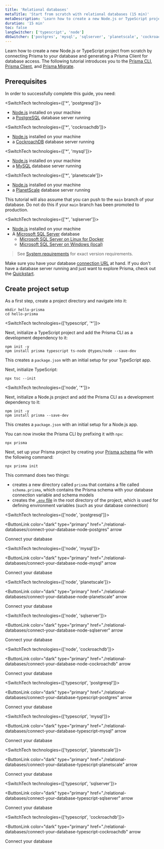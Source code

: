 ```yaml
---
title: 'Relational databases'
metaTitle: 'Start from scratch with relational databases (15 min)'
metaDescription: 'Learn how to create a new Node.js or TypeScript project from scratch by connecting Prisma to your relational database and generating a Prisma Client for database access.'
duration: '15 min'
toc: false
langSwitcher: ['typescript', 'node']
dbSwitcher: ['postgres', 'mysql', 'sqlserver', 'planetscale', 'cockroachdb']
---
```


<TopBlock>

Learn how to create a new Node.js or TypeScript project from scratch by connecting Prisma to your database and generating a Prisma Client for database access. The following tutorial introduces you to the [Prisma CLI](/concepts/components/prisma-cli), [Prisma Client](/concepts/components/prisma-client), and [Prisma Migrate](/concepts/components/prisma-migrate).

</TopBlock>

## Prerequisites

In order to successfully complete this guide, you need:

<SwitchTech technologies={['*', 'postgresql']}>

- [Node.js](https://nodejs.org/en/) installed on your machine
- a [PostgreSQL](https://www.postgresql.org/) database server running

</SwitchTech>

<SwitchTech technologies={['*', 'cockroachdb']}>

- [Node.js](https://nodejs.org/en/) installed on your machine
- a [CockroachDB](https://www.cockroachlabs.com/) database server running

</SwitchTech>

<SwitchTech technologies={['*', 'mysql']}>

- [Node.js](https://nodejs.org/en/) installed on your machine
- a [MySQL](https://www.mysql.com/) database server running

</SwitchTech>

<SwitchTech technologies={['*', 'planetscale']}>

- [Node.js](https://nodejs.org/en/) installed on your machine
- a [PlanetScale](https://www.planetscale.com/) database server running

<Admonition type="warning">

This tutorial will also assume that you can push to the `main` branch of your database. Do not do this if your `main` branch has been promoted to production.

</Admonition>

</SwitchTech>

<SwitchTech technologies={['*', 'sqlserver']}>

- [Node.js](https://nodejs.org/en/) installed on your machine
- A [Microsoft SQL Server](https://docs.microsoft.com/en-us/sql/?view=sql-server-ver15) database
  - [Microsoft SQL Server on Linux for Docker](/concepts/database-connectors/sql-server/sql-server-docker)
  - [Microsoft SQL Server on Windows (local)](/concepts/database-connectors/sql-server/sql-server-local)

</SwitchTech>

> See [System requirements](/reference/system-requirements) for exact version requirements.

Make sure you have your database [connection URL](/reference/database-reference/connection-urls) at hand. If you don't have a database server running and just want to explore Prisma, check out the [Quickstart](/getting-started/quickstart).

## Create project setup

As a first step, create a project directory and navigate into it:

```terminal copy
mkdir hello-prisma
cd hello-prisma
```

<SwitchTech technologies={['typescript', '*']}>

Next, initialize a TypeScript project and add the Prisma CLI as a development dependency to it:

```terminal copy
npm init -y
npm install prisma typescript ts-node @types/node --save-dev
```

This creates a `package.json` with an initial setup for your TypeScript app.

Next, initialize TypeScript:

```terminal copy
npx tsc --init
```

</SwitchTech>

<SwitchTech technologies={['node', '*']}>

Next, initialize a Node.js project and add the Prisma CLI as a development dependency to it:

```terminal copy
npm init -y
npm install prisma --save-dev
```

This creates a `package.json` with an initial setup for a Node.js app.

</SwitchTech>

You can now invoke the Prisma CLI by prefixing it with `npx`:

```terminal
npx prisma
```

Next, set up your Prisma project by creating your [Prisma schema](/concepts/components/prisma-schema) file with the following command:

```terminal copy
npx prisma init
```

This command does two things:

- creates a new directory called `prisma` that contains a file called `schema.prisma`, which contains the Prisma schema with your database connection variable and schema models
- creates the [`.env` file](/guides/development-environment/environment-variables#using-env-files) in the root directory of the project, which is used for defining environment variables (such as your database connection)

<SwitchTech technologies={['node', 'postgresql']}>

<NavigationLinksContainer isFirstLink>

<ButtonLink
  color="dark"
  type="primary"
  href="./relational-databases/connect-your-database-node-postgres"
  arrow
>
  Connect your database
</ButtonLink>

</NavigationLinksContainer>

</SwitchTech>

<SwitchTech technologies={['node', 'mysql']}>

<NavigationLinksContainer isFirstLink>

<ButtonLink
  color="dark"
  type="primary"
  href="./relational-databases/connect-your-database-node-mysql"
  arrow
>
  Connect your database
</ButtonLink>

</NavigationLinksContainer>

</SwitchTech>

<SwitchTech technologies={['node', 'planetscale']}>

<NavigationLinksContainer isFirstLink>

<ButtonLink
  color="dark"
  type="primary"
  href="./relational-databases/connect-your-database-node-planetscale"
  arrow
>
  Connect your database
</ButtonLink>

</NavigationLinksContainer>

</SwitchTech>

<SwitchTech technologies={['node', 'sqlserver']}>

<NavigationLinksContainer isFirstLink>

<ButtonLink
  color="dark"
  type="primary"
  href="./relational-databases/connect-your-database-node-sqlserver"
  arrow
>
  Connect your database
</ButtonLink>

</NavigationLinksContainer>

</SwitchTech>

<SwitchTech technologies={['node', 'cockroachdb']}>

<NavigationLinksContainer isFirstLink>

<ButtonLink
  color="dark"
  type="primary"
  href="./relational-databases/connect-your-database-node-cockroachdb"
  arrow
>
  Connect your database
</ButtonLink>

</NavigationLinksContainer>

</SwitchTech>

<SwitchTech technologies={['typescript', 'postgresql']}>

<NavigationLinksContainer isFirstLink>

<ButtonLink
  color="dark"
  type="primary"
  href="./relational-databases/connect-your-database-typescript-postgres"
  arrow
>
  Connect your database
</ButtonLink>

</NavigationLinksContainer>

</SwitchTech>

<SwitchTech technologies={['typescript', 'mysql']}>

<NavigationLinksContainer isFirstLink>

<ButtonLink
  color="dark"
  type="primary"
  href="./relational-databases/connect-your-database-typescript-mysql"
  arrow
>
  Connect your database
</ButtonLink>

</NavigationLinksContainer>

</SwitchTech>

<SwitchTech technologies={['typescript', 'planetscale']}>

<NavigationLinksContainer isFirstLink>

<ButtonLink
  color="dark"
  type="primary"
  href="./relational-databases/connect-your-database-typescript-planetscale"
  arrow
>
  Connect your database
</ButtonLink>

</NavigationLinksContainer>

</SwitchTech>

<SwitchTech technologies={['typescript', 'sqlserver']}>

<NavigationLinksContainer isFirstLink>

<ButtonLink
  color="dark"
  type="primary"
  href="./relational-databases/connect-your-database-typescript-sqlserver"
  arrow
>
  Connect your database
</ButtonLink>

</NavigationLinksContainer>

</SwitchTech>

<SwitchTech technologies={['typescript', 'cockroachdb']}>

<NavigationLinksContainer isFirstLink>

<ButtonLink
  color="dark"
  type="primary"
  href="./relational-databases/connect-your-database-typescript-cockroachdb"
  arrow
>
  Connect your database
</ButtonLink>

</NavigationLinksContainer>

</SwitchTech>
